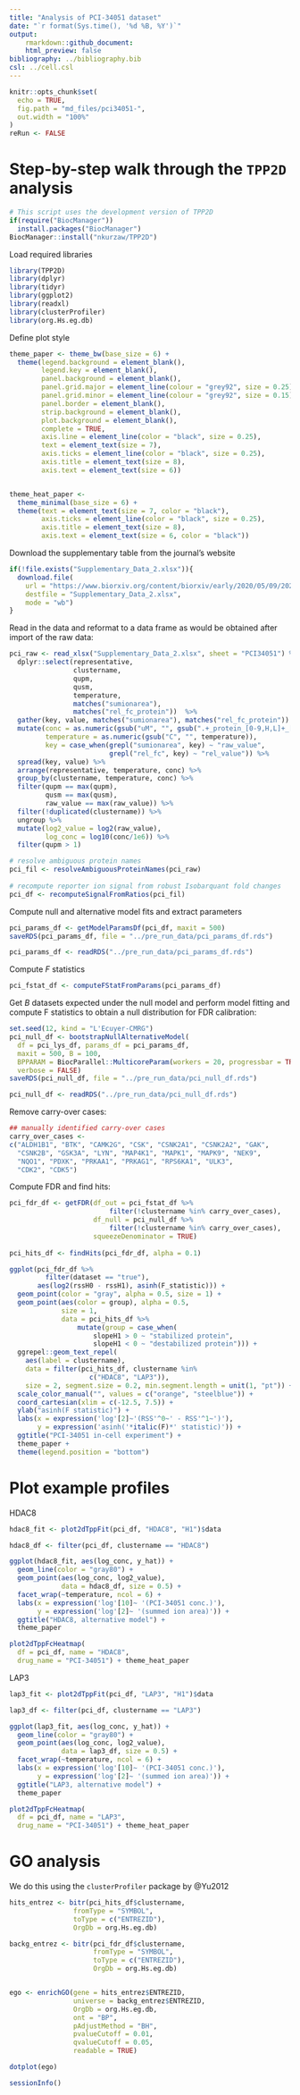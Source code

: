 ```yaml
---
title: "Analysis of PCI-34051 dataset"
date: "`r format(Sys.time(), '%d %B, %Y')`"
output:
    rmarkdown::github_document:
    html_preview: false
bibliography: ../bibliography.bib
csl: ../cell.csl
---
```


```r
knitr::opts_chunk$set(
  echo = TRUE,
  fig.path = "md_files/pci34051-",
  out.width = "100%"
)
reRun <- FALSE
```

# Step-by-step walk through the `TPP2D` analysis

```r
# This script uses the development version of TPP2D
if(require("BiocManager"))
  install.packages("BiocManager")
BiocManager::install("nkurzaw/TPP2D")
```

Load required libraries

```r
library(TPP2D)
library(dplyr)
library(tidyr)
library(ggplot2)
library(readxl)
library(clusterProfiler)
library(org.Hs.eg.db)
```

Define plot style
```r
theme_paper <- theme_bw(base_size = 6) +
  theme(legend.background = element_blank(), 
        legend.key = element_blank(), 
        panel.background = element_blank(), 
        panel.grid.major = element_line(colour = "grey92", size = 0.25),
        panel.grid.minor = element_line(colour = "grey92", size = 0.15),
        panel.border = element_blank(), 
        strip.background = element_blank(), 
        plot.background = element_blank(), 
        complete = TRUE,
        axis.line = element_line(color = "black", size = 0.25),
        text = element_text(size = 7),
        axis.ticks = element_line(color = "black", size = 0.25),
        axis.title = element_text(size = 8),
        axis.text = element_text(size = 6))


theme_heat_paper <- 
  theme_minimal(base_size = 6) +
  theme(text = element_text(size = 7, color = "black"),
        axis.ticks = element_line(color = "black", size = 0.25),
        axis.title = element_text(size = 8),
        axis.text = element_text(size = 6, color = "black"))
```

Download the supplementary table from the journal's website

```r
if(!file.exists("Supplementary_Data_2.xlsx")){
  download.file(
    url = "https://www.biorxiv.org/content/biorxiv/early/2020/05/09/2020.05.08.083709/DC2/embed/media-2.xlsx?download=true",
    destfile = "Supplementary_Data_2.xlsx",
    mode = "wb")
}
```


Read in the data and reformat to a data frame as would be obtained after import of the raw data:

```r
pci_raw <- read_xlsx("Supplementary_Data_2.xlsx", sheet = "PCI34051") %>% 
  dplyr::select(representative,
                clustername,
                qupm,
                qusm,
                temperature,
                matches("sumionarea"),
                matches("rel_fc_protein"))  %>% 
  gather(key, value, matches("sumionarea"), matches("rel_fc_protein")) %>% 
  mutate(conc = as.numeric(gsub("uM", "", gsub(".+_protein_[0-9,H,L]+_[0-9,H,L]+_", "", key))),
         temperature = as.numeric(gsub("C", "", temperature)),
         key = case_when(grepl("sumionarea", key) ~ "raw_value",
                         grepl("rel_fc", key) ~ "rel_value")) %>% 
  spread(key, value) %>% 
  arrange(representative, temperature, conc) %>% 
  group_by(clustername, temperature, conc) %>% 
  filter(qupm == max(qupm), 
         qusm == max(qusm), 
         raw_value == max(raw_value)) %>% 
  filter(!duplicated(clustername)) %>% 
  ungroup %>% 
  mutate(log2_value = log2(raw_value),
         log_conc = log10(conc/1e6)) %>% 
  filter(qupm > 1)

# resolve ambiguous protein names
pci_fil <- resolveAmbiguousProteinNames(pci_raw)
  
# recompute reporter ion signal from robust Isobarquant fold changes
pci_df <- recomputeSignalFromRatios(pci_fil)
```

Compute null and alternative model fits and extract parameters
```r
pci_params_df <- getModelParamsDf(pci_df, maxit = 500)
saveRDS(pci_params_df, file = "../pre_run_data/pci_params_df.rds")
```

```r
pci_params_df <- readRDS("../pre_run_data/pci_params_df.rds")
```

Compute *F* statistics
```r
pci_fstat_df <- computeFStatFromParams(pci_params_df)
```

Get $B$ datasets expected under the null model and perform model fitting and compute F statistics to obtain a null distribution for FDR calibration:
```r
set.seed(12, kind = "L'Ecuyer-CMRG")
pci_null_df <- bootstrapNullAlternativeModel(
  df = pci_lys_df, params_df = pci_params_df, 
  maxit = 500, B = 100,
  BPPARAM = BiocParallel::MulticoreParam(workers = 20, progressbar = TRUE),
  verbose = FALSE)
saveRDS(pci_null_df, file = "../pre_run_data/pci_null_df.rds")
```

```r
pci_null_df <- readRDS("../pre_run_data/pci_null_df.rds")
```

Remove carry-over cases:
```r
## manually identified carry-over cases
carry_over_cases <- 
c("ALDH1B1", "BTK", "CAMK2G", "CSK", "CSNK2A1", "CSNK2A2", "GAK",
  "CSNK2B", "GSK3A", "LYN", "MAP4K1", "MAPK1", "MAPK9", "NEK9", 
  "NQO1", "PDXK", "PRKAA1", "PRKAG1", "RPS6KA1", "ULK3",
  "CDK2", "CDK5")

```


Compute FDR and find hits:

```r
pci_fdr_df <- getFDR(df_out = pci_fstat_df %>% 
                         filter(!clustername %in% carry_over_cases),
                     df_null = pci_null_df %>% 
                         filter(!clustername %in% carry_over_cases),
                     squeezeDenominator = TRUE)
  
pci_hits_df <- findHits(pci_fdr_df, alpha = 0.1)
```

```r
ggplot(pci_fdr_df %>% 
         filter(dataset == "true"), 
       aes(log2(rssH0 - rssH1), asinh(F_statistic))) +
  geom_point(color = "gray", alpha = 0.5, size = 1) + 
  geom_point(aes(color = group), alpha = 0.5, 
             size = 1,
             data = pci_hits_df %>% 
                 mutate(group = case_when(
                     slopeH1 > 0 ~ "stabilized protein",
                     slopeH1 < 0 ~ "destabilized protein"))) + 
  ggrepel::geom_text_repel(
    aes(label = clustername),
    data = filter(pci_hits_df, clustername %in% 
                    c("HDAC8", "LAP3")),
    size = 2, segment.size = 0.2, min.segment.length = unit(1, "pt")) +
  scale_color_manual("", values = c("orange", "steelblue")) +
  coord_cartesian(xlim = c(-12.5, 7.5)) + 
  ylab("asinh(F statistic)") +
  labs(x = expression('log'[2]~'(RSS'^0~' - RSS'^1~')'),
       y = expression('asinh('*italic(F)*' statistic)')) +
  ggtitle("PCI-34051 in-cell experiment") +
  theme_paper +
  theme(legend.position = "bottom")

```

# Plot example profiles

HDAC8
```r
hdac8_fit <- plot2dTppFit(pci_df, "HDAC8", "H1")$data

hdac8_df <- filter(pci_df, clustername == "HDAC8")

ggplot(hdac8_fit, aes(log_conc, y_hat)) +
  geom_line(color = "gray80") +
  geom_point(aes(log_conc, log2_value), 
             data = hdac8_df, size = 0.5) +
  facet_wrap(~temperature, ncol = 6) +
  labs(x = expression('log'[10]~ '(PCI-34051 conc.)'),
       y = expression('log'[2]~ '(summed ion area)')) +
  ggtitle("HDAC8, alternative model") +
  theme_paper

plot2dTppFcHeatmap(
  df = pci_df, name = "HDAC8",
  drug_name = "PCI-34051") + theme_heat_paper
```

LAP3
```r
lap3_fit <- plot2dTppFit(pci_df, "LAP3", "H1")$data

lap3_df <- filter(pci_df, clustername == "LAP3")

ggplot(lap3_fit, aes(log_conc, y_hat)) +
  geom_line(color = "gray80") +
  geom_point(aes(log_conc, log2_value), 
             data = lap3_df, size = 0.5) +
  facet_wrap(~temperature, ncol = 6) +
  labs(x = expression('log'[10]~ '(PCI-34051 conc.)'),
       y = expression('log'[2]~ '(summed ion area)')) +
  ggtitle("LAP3, alternative model") +
  theme_paper

plot2dTppFcHeatmap(
  df = pci_df, name = "LAP3",
  drug_name = "PCI-34051") + theme_heat_paper
```

# GO analysis
We do this using the `clusterProfiler` package by @Yu2012
```r
hits_entrez <- bitr(pci_hits_df$clustername, 
                fromType = "SYMBOL",
                toType = c("ENTREZID"),
                OrgDb = org.Hs.eg.db)

backg_entrez <- bitr(pci_fdr_df$clustername, 
                     fromType = "SYMBOL",
                     toType = c("ENTREZID"),
                     OrgDb = org.Hs.eg.db)


ego <- enrichGO(gene = hits_entrez$ENTREZID,
                universe = backg_entrez$ENTREZID,
                OrgDb = org.Hs.eg.db,
                ont = "BP",
                pAdjustMethod = "BH",
                pvalueCutoff = 0.01,
                qvalueCutoff = 0.05,
                readable = TRUE)

dotplot(ego)
```


```r
sessionInfo()
```
